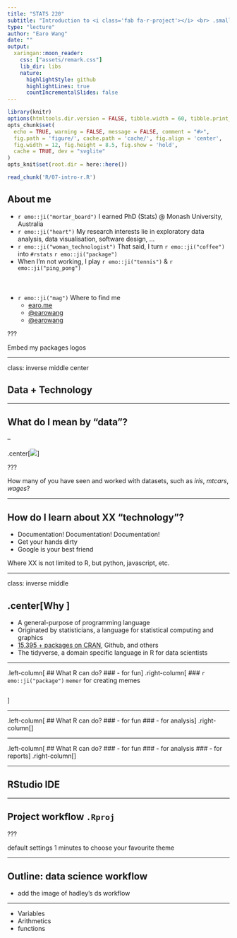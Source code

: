 ```yaml
---
title: "STATS 220"
subtitle: "Introduction to <i class='fab fa-r-project'></i> <br> .small[the language of data analysis]"
type: "lecture"
author: "Earo Wang"
date: ""
output:
  xaringan::moon_reader:
    css: ["assets/remark.css"]
    lib_dir: libs
    nature:
      highlightStyle: github
      highlightLines: true
      countIncrementalSlides: false
---
```


```r
library(knitr)
options(htmltools.dir.version = FALSE, tibble.width = 60, tibble.print_min = 6)
opts_chunk$set(
  echo = TRUE, warning = FALSE, message = FALSE, comment = "#>",
  fig.path = 'figure/', cache.path = 'cache/', fig.align = 'center', 
  fig.width = 12, fig.height = 8.5, fig.show = 'hold',
  cache = TRUE, dev = "svglite"
)
opts_knit$set(root.dir = here::here())
```

```r
read_chunk('R/07-intro-r.R')
```

## About me

* `r emo::ji("mortar_board")` I earned PhD (Stats) @ Monash University, Australia
* `r emo::ji("heart")` My research interests lie in exploratory data analysis, data visualisation, software design, ...
* `r emo::ji("woman_technologist")` That said, I turn `r emo::ji("coffee")` into `#rstats` `r emo::ji("package")`
* When I'm not working, I play `r emo::ji("tennis")` & `r emo::ji("ping_pong")`
<br>
<br>
<br>
<br>
* `r emo::ji("mag")` Where to find me
  + <i class="fas fa-globe"></i> [earo.me](https://earo.me)
  + <i class="fab fa-github"></i> [@earowang](https://github.com/earowang)
  + <i class="fab fa-twitter"></i> [@earowang](https://twitter.com/earowang)

???

Embed my packages logos

---

class: inverse middle center

## Data + Technology

---

## What do I mean by "data"?

--

.center[![](../img/iris-mtcars-meme.jpg)]

???

How many of you have seen and worked with datasets, such as *iris*, *mtcars*, *wages*?

---

## How do I learn about XX "technology"?

* Documentation! Documentation! Documentation!
* Get your hands dirty
* Google is your best friend

Where XX is not limited to R, but python, javascript, etc.

---

class: inverse middle

## .center[Why <i class='fab fa-r-project'></i>]

* A general-purpose of programming language
* Originated by statisticians, a language for statistical computing and graphics
* [15,395 + packages on CRAN](https://cran.r-project.org/web/packages/), Github, and others
* The tidyverse, a domain specific language in R for data scientists

---

.left-column[
## What R can do?
### - for fun
]
.right-column[
### `r emo::ji("package")` `memer` for creating memes
```r
```
]

---

.left-column[
## What R can do?
### - for fun
### - for analysis
]
.right-column[
]

---

.left-column[
## What R can do?
### - for fun
### - for analysis
### - for reports
]
.right-column[
]

---

## RStudio IDE

---

## Project workflow `.Rproj`

???

default settings
1 minutes to choose your favourite theme

---

## Outline: data science workflow

* add the image of hadley's ds workflow

---

* Variables
* Arithmetics
* functions
